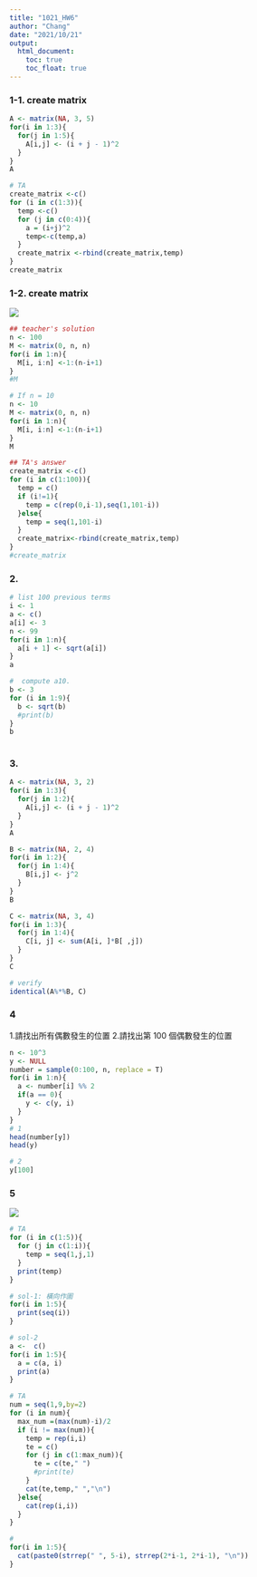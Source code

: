 ```yaml
---
title: "1021_HW6"
author: "Chang"
date: "2021/10/21"
output: 
  html_document:
    toc: true
    toc_float: true
---
```


### 1-1. create matrix
```r
A <- matrix(NA, 3, 5)
for(i in 1:3){
  for(j in 1:5){
    A[i,j] <- (i + j - 1)^2
  }
}
A

# TA
create_matrix <-c()
for (i in c(1:3)){
  temp <-c()
  for (j in c(0:4)){
    a = (i+j)^2
    temp<-c(temp,a)
  }
  create_matrix <-rbind(create_matrix,temp)
}
create_matrix
```

### 1-2. create matrix
![](D:/Chang-web/matrix.jpg)
```r
## teacher's solution
n <- 100
M <- matrix(0, n, n)
for(i in 1:n){
  M[i, i:n] <-1:(n-i+1)
}
#M

# If n = 10
n <- 10
M <- matrix(0, n, n)
for(i in 1:n){
  M[i, i:n] <-1:(n-i+1)
}
M

```

```r
## TA's answer
create_matrix <-c()
for (i in c(1:100)){
  temp = c()
  if (i!=1){
    temp = c(rep(0,i-1),seq(1,101-i))
  }else{
    temp = seq(1,101-i)
  }
  create_matrix<-rbind(create_matrix,temp)
}
#create_matrix

```


### 2.
```r
# list 100 previous terms
i <- 1
a <- c()
a[i] <- 3
n <- 99
for(i in 1:n){
  a[i + 1] <- sqrt(a[i])
}
a

#  compute a10.
b <- 3
for (i in 1:9){
  b <- sqrt(b) 
  #print(b)
}
b
  
```

### 3.
```r
A <- matrix(NA, 3, 2)
for(i in 1:3){
  for(j in 1:2){
    A[i,j] <- (i + j - 1)^2
  }
}
A

B <- matrix(NA, 2, 4)
for(i in 1:2){
  for(j in 1:4){
    B[i,j] <- j^2
  }
}
B

C <- matrix(NA, 3, 4)
for(i in 1:3){
  for(j in 1:4){
    C[i, j] <- sum(A[i, ]*B[ ,j])
  }
}
C

# verify
identical(A%*%B, C)
```

### 4
1.請找出所有偶數發生的位置
2.請找出第 100 個偶數發生的位置
```r
n <- 10^3
y <- NULL
number = sample(0:100, n, replace = T)
for(i in 1:n){
  a <- number[i] %% 2
  if(a == 0){
    y <- c(y, i)
  }
}
# 1
head(number[y])
head(y)

# 2
y[100]
```

### 5
![](D:/Chang-web/graph/trig.jpg)

```r
# TA
for (i in c(1:5)){
  for (j in c(1:i)){
    temp = seq(1,j,1)
  }
  print(temp)
} 

# sol-1: 橫向作圖
for(i in 1:5){
  print(seq(i))
}

# sol-2
a <-  c()
for(i in 1:5){
  a = c(a, i)
  print(a)
}

```


```r
# TA
num = seq(1,9,by=2)
for (i in num){
  max_num =(max(num)-i)/2
  if (i != max(num)){
    temp = rep(i,i)
    te = c()
    for (j in c(1:max_num)){
      te = c(te," ")
      #print(te)
    }
    cat(te,temp," ","\n")
  }else{
    cat(rep(i,i))
  }
}

# 
for(i in 1:5){
  cat(paste0(strrep(" ", 5-i), strrep(2*i-1, 2*i-1), "\n"))
}



```









